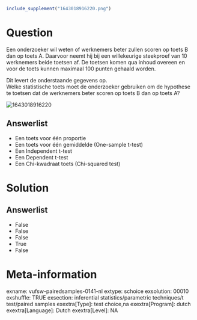```r
include_supplement("1643018916220.png")
```

Question
========
Een onderzoeker wil weten of werknemers beter zullen scoren op toets B
dan op toets A. Daarvoor neemt hij bij een willekeurige steekproef van
10 werknemers beide toetsen af. De toetsen komen qua inhoud overeen en
voor de toets kunnen maximaal 100 punten gehaald worden.  
  
Dit levert de onderstaande gegevens op.  
Welke statistische toets moet de onderzoeker gebruiken om de hypothese
te toetsen dat de werknemers beter scoren op toets B dan op toets A?   
  
<img src="1643018916220.png" class="fr-fic fr-dii tvcss_2"
alt="1643018916220" />

Answerlist
----------
* Een toets voor één proportie
* Een toets voor één gemiddelde (One-sample t-test)
* Een Independent t-test
* Een Dependent t-test
* Een Chi-kwadraat toets (Chi-squared test)

Solution
========










Answerlist
----------
* False
* False
* False
* True
* False

Meta-information
================
exname: vufsw-pairedsamples-0141-nl
extype: schoice
exsolution: 00010
exshuffle: TRUE
exsection: inferential statistics/parametric techniques/t test/paired samples
exextra[Type]: test choice,na
exextra[Program]: dutch
exextra[Language]: Dutch
exextra[Level]: NA

